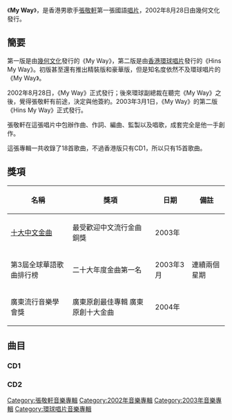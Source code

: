{{Notability Unreferenced|time=2021-04-09T17:46:09+00:00}}
{{Infobox album
|Type=大碟
|Name=My Way
|Last album=[[Hins'_First|Hins' First]]<br/>（2001年）
|This album='''My Way'''<br/>（2002年）
|Next album=Hins My Way (香港版)<br/>（2003年）
|Artist=[[張敬軒|張敬軒]]
|Released=2002年8月28日
|Label=[[幾何文化|幾何文化]]
|Cover= 
|Caption = 
| Misc = {{Extra album cover
| Upper caption = 其他封面
| Type          = 專輯
| Cover         = 
| Lower caption = 《My Way》香港版封面}}
}}

《'''My Way'''》，是香港男歌手[[張敬軒|張敬軒]]第一張國語[[唱片|唱片]]，2002年8月28日由幾何文化發行。

== 簡要 ==
第一版是由[[幾何文化|幾何文化]]發行的《My Way》，第二版是由[[香港環球唱片|香港環球唱片]]發行的《Hins My Way》。初版甚至還有推出精裝版和豪華版，但是知名度依然不及環球唱片的《My Way》。

2002年8月28日，《My Way》正式發行；後來環球副總裁在聽完《My Way》之後，覺得張敬軒有前途，決定與他簽約。2003年3月1日，《My Way》的第二版《Hins My Way》正式發行。

張敬軒在這張唱片中包辦作曲、作詞、編曲、監製以及唱歌，成套完全是他一手創作。

這張專輯一共收錄了18首歌曲，不過香港版只有CD1，所以只有15首歌曲。

== 獎項 ==
{| class="wikitable"
|+
!名稱
!獎項
!日期
!備註
|-
|[[十大中文金曲頒獎典禮|十大中文金曲]]
|最受歡迎中文流行金曲銅獎
|2003年
|
|-
|第3屆全球華語歌曲排行榜
|二十大年度金曲第一名
|2003年3月
|連續兩個星期
|-
|廣東流行音樂學會獎
|廣東原創最佳專輯
廣東原創十大金曲
|2004年
|
|}

== 曲目 ==

=== CD1 ===
{{Tracklist/common|title1=Intro|l12=張敬軒|a14=|a15=|l3=張敬軒|l4=張敬軒|l5=張敬軒|l6=[[王緹|王緹]]|l8=張敬軒<br/>胡芳芳<br/>Karson|l9=張敬軒|l10=張敬軒|l11=張敬軒|l14=胡芳芳|a11=|l15=張敬軒|m3=|m4=|m5=|m6=|m7=|m8=|m9=|m10=|m11=|m12=|m13=|m14=|a12=|a10=|a1=|title8=Paris|l1=張敬軒<br/>Kris Chin|m1=|title2=My Way（國語）|l2=張敬軒<br>Kris Chin|m2=|a2=|title3=斷點|title4=自愛|title5=On Fire (Have U Ever?)|title6=明瞭|title7=Interlude（純音樂）|title9=My Way（reprise）|a9=|title10=期待|title11=聲音|title13=Outro（純音樂）|title14=透露|title12=釋放|title15=太遠|a3=|a4=|a5=|a6=||a7=|a8=|a13=
|m15=|p1=|p2=|p3=|p4=|p5=|p6=|p7=|p8=|p9=|p10=|p11=|p12=|p13=|p14=|p15=|all_music=[[張敬軒|張敬軒]]|all_arranger=[[張敬軒|張敬軒]]|all_producer=[[張敬軒|張敬軒]]}}

=== CD2 ===
{{Tracklist/common|t16=晚妝（粵語）|t17=寶貝（粵語）|t18=My Way（粵語）|m16=|m17=|m18=|l17=|l18=|a16=|a17=|a18=|p16=|p17=|p18=|all_music=[[張敬軒|張敬軒]]|all_arranger=[[張敬軒|張敬軒]]|all_producer=[[張敬軒|張敬軒]]|all_lyrics=胡芳芳}}{{張敬軒}}
[[Category:張敬軒音樂專輯|Category:張敬軒音樂專輯]]
[[Category:2002年音樂專輯|Category:2002年音樂專輯]]
[[Category:2003年音樂專輯|Category:2003年音樂專輯]]
[[Category:環球唱片音樂專輯|Category:環球唱片音樂專輯]]